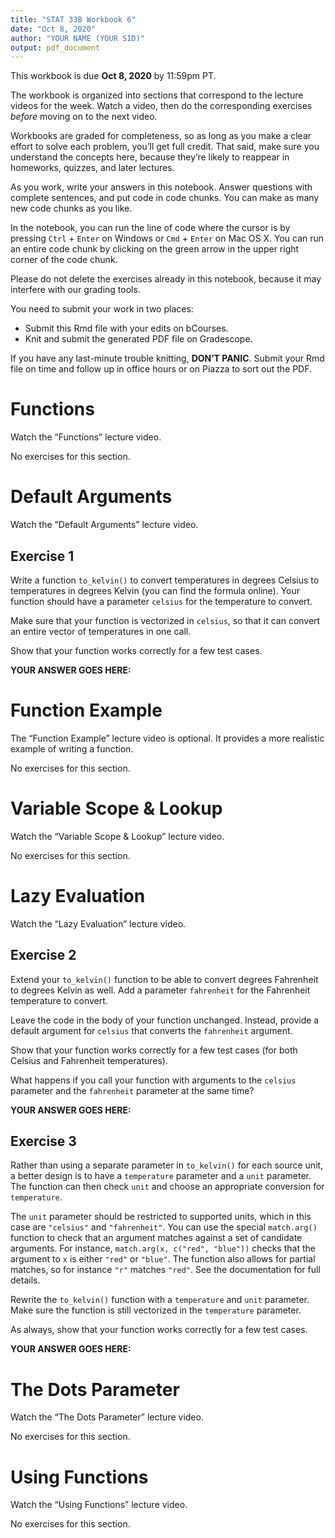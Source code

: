 ```yaml
---
title: "STAT 33B Workbook 6"
date: "Oct 8, 2020"
author: "YOUR NAME (YOUR SID)"
output: pdf_document
---
```


This workbook is due __Oct 8, 2020__ by 11:59pm PT.

The workbook is organized into sections that correspond to the lecture videos
for the week. Watch a video, then do the corresponding exercises _before_
moving on to the next video.

Workbooks are graded for completeness, so as long as you make a clear effort to
solve each problem, you'll get full credit. That said, make sure you understand
the concepts here, because they're likely to reappear in homeworks, quizzes,
and later lectures.

As you work, write your answers in this notebook. Answer questions with
complete sentences, and put code in code chunks. You can make as many new code
chunks as you like.

In the notebook, you can run the line of code where the cursor is by pressing
`Ctrl` + `Enter` on Windows or `Cmd` + `Enter` on Mac OS X. You can run an
entire code chunk by clicking on the green arrow in the upper right corner of
the code chunk. 

Please do not delete the exercises already in this notebook, because it may
interfere with our grading tools.

You need to submit your work in two places:

* Submit this Rmd file with your edits on bCourses.
* Knit and submit the generated PDF file on Gradescope.

If you have any last-minute trouble knitting, **DON'T PANIC**. Submit your Rmd
file on time and follow up in office hours or on Piazza to sort out the PDF.


Functions
=========

Watch the "Functions" lecture video.

No exercises for this section.



Default Arguments
=================

Watch the "Default Arguments" lecture video.


## Exercise 1

Write a function `to_kelvin()` to convert temperatures in degrees Celsius to
temperatures in degrees Kelvin (you can find the formula online). Your function
should have a parameter `celsius` for the temperature to convert.

Make sure that your function is vectorized in `celsius`, so that it can convert
an entire vector of temperatures in one call.

Show that your function works correctly for a few test cases.

**YOUR ANSWER GOES HERE:**



Function Example
================

The "Function Example" lecture video is optional. It provides a more realistic
example of writing a function.

No exercises for this section.



Variable Scope & Lookup
=======================

Watch the "Variable Scope & Lookup" lecture video.

No exercises for this section.



Lazy Evaluation
===============

Watch the "Lazy Evaluation" lecture video.


## Exercise 2

Extend your `to_kelvin()` function to be able to convert degrees Fahrenheit to
degrees Kelvin as well. Add a parameter `fahrenheit` for the Fahrenheit
temperature to convert.

Leave the code in the body of your function unchanged. Instead, provide a
default argument for `celsius` that converts the `fahrenheit` argument.

Show that your function works correctly for a few test cases (for both Celsius
and Fahrenheit temperatures).

What happens if you call your function with arguments to the `celsius`
parameter and the `fahrenheit` parameter at the same time?

**YOUR ANSWER GOES HERE:**



## Exercise 3

Rather than using a separate parameter in `to_kelvin()` for each source unit, a
better design is to have a `temperature` parameter and a `unit` parameter. The
function can then check `unit` and choose an appropriate conversion for
`temperature`.

The `unit` parameter should be restricted to supported units, which in this
case are `"celsius"` and `"fahrenheit"`. You can use the special `match.arg()`
function to check that an argument matches against a set of candidate
arguments. For instance, `match.arg(x, c("red", "blue"))` checks that the
argument to `x` is either `"red"` or `"blue"`. The function also allows for
partial matches, so for instance `"r"` matches `"red"`. See the documentation
for full details.

Rewrite the `to_kelvin()` function with a `temperature` and `unit` parameter.
Make sure the function is still vectorized in the `temperature` parameter.

As always, show that your function works correctly for a few test cases.

**YOUR ANSWER GOES HERE:**



The Dots Parameter
==================

Watch the "The Dots Parameter" lecture video.

No exercises for this section.


Using Functions
===============

Watch the "Using Functions" lecture video.

No exercises for this section.
